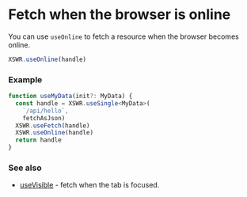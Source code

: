 # Fetch when the browser is online

You can use `useOnline` to fetch a resource when the browser becomes online.

```typescript
XSWR.useOnline(handle) 
```

### Example

```typescript
function useMyData(init?: MyData) {
  const handle = XSWR.useSingle<MyData>(
    `/api/hello`, 
    fetchAsJson)
  XSWR.useFetch(handle)
  XSWR.useOnline(handle)
  return handle
}
```

### See also

- [useVisible](/features/use-visible) - fetch when the tab is focused.